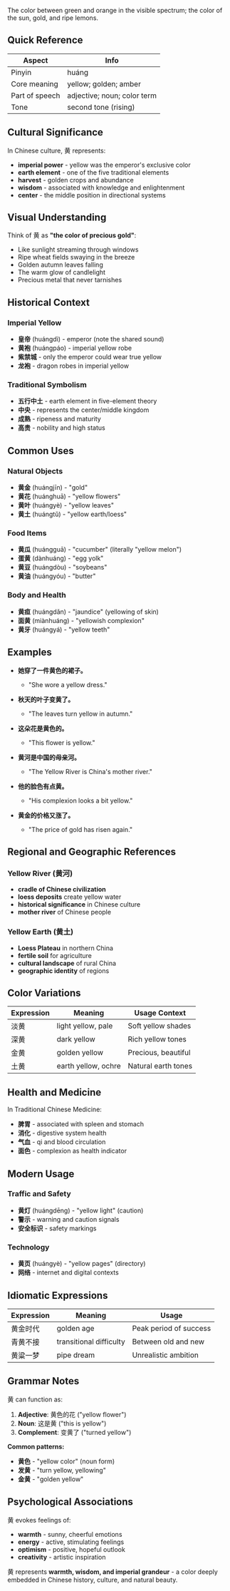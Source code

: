 The color between green and orange in the visible spectrum; the color of the sun, gold, and ripe
lemons.

## Quick Reference

| Aspect         | Info                        |
| -------------- | --------------------------- |
| Pinyin         | huáng                       |
| Core meaning   | yellow; golden; amber       |
| Part of speech | adjective; noun; color term |
| Tone           | second tone (rising)        |

## Cultural Significance

In Chinese culture, 黄 represents:

- **imperial power** - yellow was the emperor's exclusive color
- **earth element** - one of the five traditional elements
- **harvest** - golden crops and abundance
- **wisdom** - associated with knowledge and enlightenment
- **center** - the middle position in directional systems

## Visual Understanding

Think of 黄 as **"the color of precious gold"**:

- Like sunlight streaming through windows
- Ripe wheat fields swaying in the breeze
- Golden autumn leaves falling
- The warm glow of candlelight
- Precious metal that never tarnishes

## Historical Context

### **Imperial Yellow**

- **皇帝** (huángdì) - emperor (note the shared sound)
- **黄袍** (huángpáo) - imperial yellow robe
- **紫禁城** - only the emperor could wear true yellow
- **龙袍** - dragon robes in imperial yellow

### **Traditional Symbolism**

- **五行中土** - earth element in five-element theory
- **中央** - represents the center/middle kingdom
- **成熟** - ripeness and maturity
- **高贵** - nobility and high status

## Common Uses

### **Natural Objects**

- **黄金** (huángjīn) - "gold"
- **黄花** (huánghuā) - "yellow flowers"
- **黄叶** (huángyè) - "yellow leaves"
- **黄土** (huángtǔ) - "yellow earth/loess"

### **Food Items**

- **黄瓜** (huángguā) - "cucumber" (literally "yellow melon")
- **蛋黄** (dànhuáng) - "egg yolk"
- **黄豆** (huángdòu) - "soybeans"
- **黄油** (huángyóu) - "butter"

### **Body and Health**

- **黄疸** (huángdǎn) - "jaundice" (yellowing of skin)
- **面黄** (miànhuáng) - "yellowish complexion"
- **黄牙** (huángyá) - "yellow teeth"

## Examples

- **她穿了一件黄色的裙子。**
  - "She wore a yellow dress."

- **秋天的叶子变黄了。**
  - "The leaves turn yellow in autumn."

- **这朵花是黄色的。**
  - "This flower is yellow."

- **黄河是中国的母亲河。**
  - "The Yellow River is China's mother river."

- **他的脸色有点黄。**
  - "His complexion looks a bit yellow."

- **黄金的价格又涨了。**
  - "The price of gold has risen again."

## Regional and Geographic References

### **Yellow River (黄河)**

- **cradle of Chinese civilization**
- **loess deposits** create yellow water
- **historical significance** in Chinese culture
- **mother river** of Chinese people

### **Yellow Earth (黄土)**

- **Loess Plateau** in northern China
- **fertile soil** for agriculture
- **cultural landscape** of rural China
- **geographic identity** of regions

## Color Variations

| Expression | Meaning             | Usage Context       |
| ---------- | ------------------- | ------------------- |
| 淡黄       | light yellow, pale  | Soft yellow shades  |
| 深黄       | dark yellow         | Rich yellow tones   |
| 金黄       | golden yellow       | Precious, beautiful |
| 土黄       | earth yellow, ochre | Natural earth tones |

## Health and Medicine

In Traditional Chinese Medicine:

- **脾胃** - associated with spleen and stomach
- **消化** - digestive system health
- **气血** - qi and blood circulation
- **面色** - complexion as health indicator

## Modern Usage

### **Traffic and Safety**

- **黄灯** (huángdēng) - "yellow light" (caution)
- **警示** - warning and caution signals
- **安全标识** - safety markings

### **Technology**

- **黄页** (huángyè) - "yellow pages" (directory)
- **网络** - internet and digital contexts

## Idiomatic Expressions

| Expression | Meaning                 | Usage                  |
| ---------- | ----------------------- | ---------------------- |
| 黄金时代   | golden age              | Peak period of success |
| 青黄不接   | transitional difficulty | Between old and new    |
| 黄粱一梦   | pipe dream              | Unrealistic ambition   |

## Grammar Notes

黄 can function as:

1. **Adjective**: 黄色的花 ("yellow flower")
2. **Noun**: 这是黄 ("this is yellow")
3. **Complement**: 变黄了 ("turned yellow")

**Common patterns:**

- **黄色** - "yellow color" (noun form)
- **发黄** - "turn yellow, yellowing"
- **金黄** - "golden yellow"

## Psychological Associations

黄 evokes feelings of:

- **warmth** - sunny, cheerful emotions
- **energy** - active, stimulating feelings
- **optimism** - positive, hopeful outlook
- **creativity** - artistic inspiration

黄 represents **warmth, wisdom, and imperial grandeur** - a color deeply embedded in Chinese
history, culture, and natural beauty.
